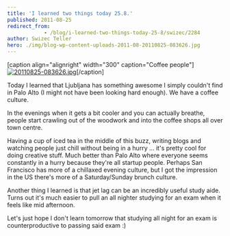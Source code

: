 ```yaml
---
title: 'I learned two things today 25.8.'
published: 2011-08-25
redirect_from: 
            - /blog/i-learned-two-things-today-25-8/swizec/2284
author: Swizec Teller
hero: ./img/blog-wp-content-uploads-2011-08-20110825-083626.jpg
---
```

\[caption align="alignright" width="300" caption="Coffee people"] [![20110825-083626.jpg](http://swizec.com/blog/wp-content/uploads/2011/08/20110825-083626.jpg)](./img/blog-wp-content-uploads-2011-08-20110825-083626.jpg)\[/caption]



Today I learned that Ljubljana has something awesome I simply couldn't find in Palo Alto (I might not have been looking hard enough). We have a coffee culture.



In the evenings when it gets a bit cooler and you can actually breathe, people start crawling out of the woodwork and into the coffee shops all over town centre.



Having a cup of iced tea in the middle of this buzz, writing blogs and watching people just chill without being in a hurry ... it's pretty cool for doing creative stuff. Much better than Palo Alto where everyone seems constantly in a hurry because they're all startup people. Perhaps San Francisco has more of a chillaxed evening culture, but I got the impression in the US there's more of a Saturday/Sunday brunch culture.



Another thing I learned is that jet lag can be an incredibly useful study aide. Turns out it's much easier to pull an all nighter studying for an exam when it feels like mid afternoon.



Let's just hope I don't learn tomorrow that studying all night for an exam is counterproductive to passing said exam :)